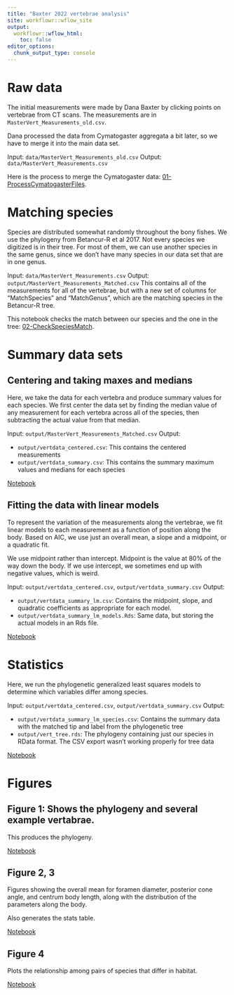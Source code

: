 ```yaml
---
title: "Baxter 2022 vertebrae analysis"
site: workflowr::wflow_site
output:
  workflowr::wflow_html:
    toc: false
editor_options:
  chunk_output_type: console
---
```


# Raw data

The initial measurements were made by Dana Baxter by clicking points on vertebrae from CT scans. The measurements are in `MasterVert_Measurements_old.csv`.

Dana processed the data from Cymatogaster aggregata a bit later, so we have to merge it into the main data set.

Input: `data/MasterVert_Measurements_old.csv`
Output: `data/MasterVert_Measurements.csv`

Here is the process to merge the Cymatogaster data: [01-ProcessCymatogasterFiles](01-ProcessCymatogasterFiles.html).


# Matching species

Species are distributed somewhat randomly throughout the bony fishes. We use the phylogeny from Betancur-R et al 2017. Not every species we digitized is in their tree. For most of them, we can use another species in the same genus, since we don't have many species in our data set that are in one genus.

Input: `data/MasterVert_Measurements.csv`
Output: `output/MasterVert_Measurements_Matched.csv`
   This contains all of the measurements for all of the vertebrae, but with a new set of columns for "MatchSpecies" and "MatchGenus", which are the matching species in the Betancur-R tree.

This notebook checks the match between our species and the one in the tree: [02-CheckSpeciesMatch](02-CheckSpeciesMatch.html).

# Summary data sets

## Centering and taking maxes and medians

Here, we take the data for each vertebra and produce summary values for each species. We first center the data set by finding the median value of any measurement for each vertebra across all of the species, then subtracting the actual value from that median.

Input: `output/MasterVert_Measurements_Matched.csv`
Output: 

* `output/vertdata_centered.csv`: This contains the centered measurements
* `output/vertdata_summary.csv`: This contains the summary maximum values and medians for each species

[Notebook](03-summarize_vert_meas.html)


## Fitting the data with linear models

To represent the variation of the measurements along the vertebrae, we fit linear models to each measurement as a function of position along the body. Based on AIC, we use just an overall mean, a slope and a midpoint, or a quadratic fit.

We use midpoint rather than intercept. Midpoint is the value at 80% of the way down the body. If we use intercept, we sometimes end up with negative values, which is weird.

Input: `output/vertdata_centered.csv`,
   `output/vertdata_summary.csv`
Output: 

* `output/vertdata_summary_lm.csv`: Contains the midpoint, slope, and quadratic coefficients as appropriate for each model.
* `output/vertdata_summary_lm_models.Rds`: Same data, but storing the actual models in an Rds file.

[Notebook](10-VertLM.html)

# Statistics

Here, we run the phylogenetic generalized least squares models to determine which variables differ among species.

Input: `output/vertdata_centered.csv`,
   `output/vertdata_summary.csv`
Output: 

* `output/vertdata_summary_lm_species.csv`: Contains the summary data with the matched tip and label from the phylogenetic tree
* `output/vert_tree.rds`: The phylogeny containing just our species in RData format. The CSV export wasn't working properly for tree data

[Notebook](11-VertPGLS.html)

# Figures

## Figure 1: Shows the phylogeny and several example vertabrae.

This produces the phylogeny.

[Notebook](20-plot_phylogeny.html)

## Figure 2, 3

Figures showing the overall mean for foramen diameter, posterior cone angle, and centrum body length, along with the distribution of the parameters along the body.

Also generates the stats table.

[Notebook](21-plot_fits_and_summary.html)

## Figure 4

Plots the relationship among pairs of species that differ in habitat.

[Notebook](22-VertPairs.html)
